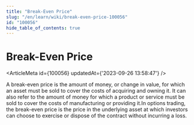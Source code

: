 ```yaml
---
title: "Break-Even Price"
slug: "/en/learn/wiki/break-even-price-100056"
id: "100056"
hide_table_of_contents: true
---
```



# Break-Even Price

<ArticleMeta id={100056} updatedAt={'2023-09-26 13:58:47'} />
<div className='border-solid border-b border-t-0 my-4 border-[var(--ifm-color-gray-300)]' />

A break-even price is the amount of money, or change in value, for which an asset must be sold to cover the costs of acquiring and owning it. It can also refer to the amount of money for which a product or service must be sold to cover the costs of manufacturing or providing it.In options trading, the break-even price is the price in the underlying asset at which investors can choose to exercise or dispose of the contract without incurring a loss.
